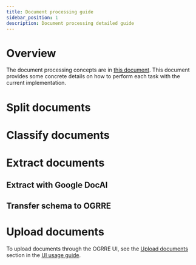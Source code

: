 ```yaml
---
title: Document processing guide
sidebar_position: 1
description: Document processing detailed guide
---
```


# Overview

The document processing concepts are in [this document](../concepts/docai.mdx).
This document provides some concrete details on how to perform each task with the current implementation.

# Split documents

# Classify documents

# Extract documents

## Extract with Google DocAI

## Transfer schema to OGRRE

# Upload documents

To upload documents through the OGRRE UI, see the [Upload documents](ui#upload-documents) section in the [UI usage guide](ui.mdx).

